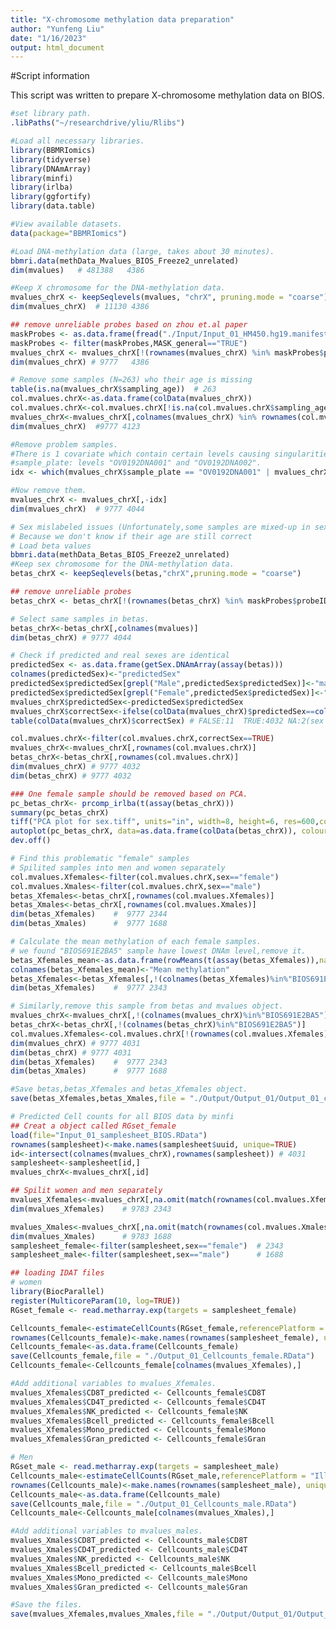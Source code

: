 ```yaml
---
title: "X-chromosome methylation data preparation"
author: "Yunfeng Liu"
date: "1/16/2023"
output: html_document
---
```


#Script information

This script was written to prepare X-chromosome methylation data on BIOS.

```r
#set library path.
.libPaths("~/researchdrive/yliu/Rlibs")
```


```r
#Load all necessary libraries.
library(BBMRIomics)
library(tidyverse)
library(DNAmArray)
library(minfi)
library(irlba)
library(ggfortify)
library(data.table)

#View available datasets.
data(package="BBMRIomics")

#Load DNA-methylation data (large, takes about 30 minutes).
bbmri.data(methData_Mvalues_BIOS_Freeze2_unrelated)
dim(mvalues)   # 481388   4386
```


```r
#Keep X chromosome for the DNA-methylation data.
mvalues_chrX <- keepSeqlevels(mvalues, "chrX", pruning.mode = "coarse")
dim(mvalues_chrX)  # 11130 4386

## remove unreliable probes based on zhou et.al paper
maskProbes <- as.data.frame(fread("./Input/Input_01_HM450.hg19.manifest.tsv"))
maskProbes <- filter(maskProbes,MASK_general=="TRUE")
mvalues_chrX <- mvalues_chrX[!(rownames(mvalues_chrX) %in% maskProbes$probeID),] 
dim(mvalues_chrX) # 9777   4386
```


```r
# Remove some samples (N=263) who their age is missing
table(is.na(mvalues_chrX$sampling_age))  # 263
col.mvalues.chrX<-as.data.frame(colData(mvalues_chrX))
col.mvalues.chrX<-col.mvalues.chrX[!is.na(col.mvalues.chrX$sampling_age),]
mvalues_chrX<-mvalues_chrX[,colnames(mvalues_chrX) %in% rownames(col.mvalues.chrX)]
dim(mvalues_chrX)  #9777 4123

#Remove problem samples.
#There is 1 covariate which contain certain levels causing singularities if it is included into the model:
#sample_plate: levels "OV0192DNA001" and "OV0192DNA002".
idx <- which(mvalues_chrX$sample_plate == "OV0192DNA001" | mvalues_chrX$sample_plate == "OV0192DNA002")

#Now remove them.
mvalues_chrX <- mvalues_chrX[,-idx]
dim(mvalues_chrX)  # 9777 4044

# Sex mislabeled issues (Unfortunately,some samples are mixed-up in sex,we should exclude them from this analysis)
# Because we don't know if their age are still correct
# Load beta values
bbmri.data(methData_Betas_BIOS_Freeze2_unrelated)
#Keep sex chromosome for the DNA-methylation data.
betas_chrX <- keepSeqlevels(betas,"chrX",pruning.mode = "coarse")

## remove unreliable probes
betas_chrX <- betas_chrX[!(rownames(betas_chrX) %in% maskProbes$probeID),] 

# Select same samples in betas.
betas_chrX<-betas_chrX[,colnames(mvalues)]
dim(betas_chrX) # 9777 4044

# Check if predicted and real sexes are identical
predictedSex <- as.data.frame(getSex.DNAmArray(assay(betas)))
colnames(predictedSex)<-"predictedSex"
predictedSex$predictedSex[grepl("Male",predictedSex$predictedSex)]<-"male"
predictedSex$predictedSex[grepl("Female",predictedSex$predictedSex)]<-"female"
mvalues_chrX$predictedSex<-predictedSex$predictedSex
mvalues_chrX$correctSex<-ifelse(colData(mvalues_chrX)$predictedSex==colData(mvalues_chrX)$sex,TRUE,FALSE)
table(colData(mvalues_chrX)$correctSex) # FALSE:11  TRUE:4032 NA:2(sex is missing)

col.mvalues.chrX<-filter(col.mvalues.chrX,correctSex==TRUE)
mvalues_chrX<-mvalues_chrX[,rownames(col.mvalues.chrX)]
betas_chrX<-betas_chrX[,rownames(col.mvalues.chrX)]
dim(mvalues_chrX) # 9777 4032
dim(betas_chrX) # 9777 4032

### One female sample should be removed based on PCA.
pc_betas_chrX<- prcomp_irlba(t(assay(betas_chrX)))
summary(pc_betas_chrX)
tiff("PCA plot for sex.tiff", units="in", width=8, height=6, res=600,compression = 'lzw')
autoplot(pc_betas_chrX, data=as.data.frame(colData(betas_chrX)), colour="sex",main="Principal components plot")
dev.off() 

# Find this problematic "female" samples
# Spilited samples into men and women separately
col.mvalues.Xfemales<-filter(col.mvalues.chrX,sex=="female")
col.mvalues.Xmales<-filter(col.mvalues.chrX,sex=="male")
betas_Xfemales<-betas_chrX[,rownames(col.mvalues.Xfemales)]
betas_Xmales<-betas_chrX[,rownames(col.mvalues.Xmales)] 
dim(betas_Xfemales)    #  9777 2344
dim(betas_Xmales)      #  9777 1688

# Calculate the mean methylation of each female samples. 
# we found "BIOS691E2BA5" sample have lowest DNAm level,remove it.
betas_Xfemales_mean<-as.data.frame(rowMeans(t(assay(betas_Xfemales)),na.rm = TRUE))
colnames(betas_Xfemales_mean)<-"Mean methylation"
betas_Xfemales<-betas_Xfemales[,!(colnames(betas_Xfemales)%in%"BIOS691E2BA5")]
dim(betas_Xfemales)    #  9777 2343

# Similarly,remove this sample from betas and mvalues object.
mvalues_chrX<-mvalues_chrX[,!(colnames(mvalues_chrX)%in%"BIOS691E2BA5")]
betas_chrX<-betas_chrX[,!(colnames(betas_chrX)%in%"BIOS691E2BA5")]
col.mvalues.Xfemales<-col.mvalues.chrX[!(rownames(col.mvalues.Xfemales)%in%"BIOS691E2BA5"),]
dim(mvalues_chrX) # 9777 4031
dim(betas_chrX) # 9777 4031
dim(betas_Xfemales)    #  9777 2343
dim(betas_Xmales)      #  9777 1688

#Save betas,betas_Xfemales and betas_Xfemales object.
save(betas_Xfemales,betas_Xmales,file = "./Output/Output_01/Output_01_chrX_betas.RData")
```


```r
# Predicted Cell counts for all BIOS data by minfi
## Creat a object called RGset_female
load(file="Input_01_samplesheet_BIOS.RData")
rownames(samplesheet)<-make.names(samplesheet$uuid, unique=TRUE)
id<-intersect(colnames(mvalues_chrX),rownames(samplesheet)) # 4031
samplesheet<-samplesheet[id,]
mvalues_chrX<-mvalues_chrX[,id]

## Spilit women and men separately
mvalues_Xfemales<-mvalues_chrX[,na.omit(match(rownames(col.mvalues.Xfemales),colnames(mvalues_chrX)))] 
dim(mvalues_Xfemales)    # 9783 2343

mvalues_Xmales<-mvalues_chrX[,na.omit(match(rownames(col.mvalues.Xmales),colnames(mvalues_chrX)))]     
dim(mvalues_Xmales)      # 9783 1688
samplesheet_female<-filter(samplesheet,sex=="female")  # 2343
samplesheet_male<-filter(samplesheet,sex=="male")      # 1688

## loading IDAT files
# women
library(BiocParallel)
register(MulticoreParam(10, log=TRUE))
RGset_female <- read.metharray.exp(targets = samplesheet_female)

Cellcounts_female<-estimateCellCounts(RGset_female,referencePlatform = "IlluminaHumanMethylation450k")
rownames(Cellcounts_female)<-make.names(rownames(samplesheet_female), unique=TRUE)
Cellcounts_female<-as.data.frame(Cellcounts_female)
save(Cellcounts_female,file = "./Output_01_Cellcounts_female.RData")
Cellcounts_female<-Cellcounts_female[colnames(mvalues_Xfemales),]

#Add additional variables to mvalues_Xfemales.
mvalues_Xfemales$CD8T_predicted <- Cellcounts_female$CD8T
mvalues_Xfemales$CD4T_predicted <- Cellcounts_female$CD4T
mvalues_Xfemales$NK_predicted <- Cellcounts_female$NK
mvalues_Xfemales$Bcell_predicted <- Cellcounts_female$Bcell
mvalues_Xfemales$Mono_predicted <- Cellcounts_female$Mono
mvalues_Xfemales$Gran_predicted <- Cellcounts_female$Gran

# Men
RGset_male <- read.metharray.exp(targets = samplesheet_male)
Cellcounts_male<-estimateCellCounts(RGset_male,referencePlatform = "IlluminaHumanMethylation450k") 
rownames(Cellcounts_male)<-make.names(rownames(samplesheet_male), unique=TRUE) 
Cellcounts_male<-as.data.frame(Cellcounts_male) 
save(Cellcounts_male,file = "./Output_01_Cellcounts_male.RData")  
Cellcounts_male<-Cellcounts_male[colnames(mvalues_Xmales),]

#Add additional variables to mvalues_males.
mvalues_Xmales$CD8T_predicted <- Cellcounts_male$CD8T
mvalues_Xmales$CD4T_predicted <- Cellcounts_male$CD4T
mvalues_Xmales$NK_predicted <- Cellcounts_male$NK
mvalues_Xmales$Bcell_predicted <- Cellcounts_male$Bcell
mvalues_Xmales$Mono_predicted <- Cellcounts_male$Mono
mvalues_Xmales$Gran_predicted <- Cellcounts_male$Gran

#Save the files.
save(mvalues_Xfemales,mvalues_Xmales,file = "./Output/Output_01/Output_01_chrX_mvalues.RData")
```
